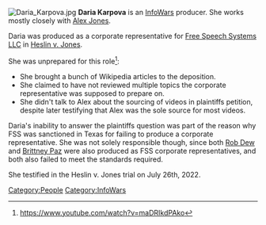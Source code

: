 {{Stub}}
[[File:Daria Karpova.jpg|thumb]]
'''Daria Karpova''' is an [[InfoWars]] producer. She works mostly closely with [[Alex Jones]].

Daria was produced as a corporate representative for [[Free Speech Systems LLC]] in [[Texas Sandy Hook Lawsuit (Heslin v. Jones)|Heslin v. Jones]]. 

She was unprepared for this role<ref>https://www.youtube.com/watch?v=maDRIkdPAko</ref>:

* She brought a bunch of Wikipedia articles to the deposition. 
* She claimed to have not reviewed multiple topics the corporate representative was supposed to prepare on.
* She didn't talk to Alex about the sourcing of videos in plaintiffs petition, despite later testifying that Alex was the sole source for most videos.

Daria's inability to answer the plaintiffs question was part of the reason why FSS was sanctioned in Texas for failing to produce a corporate representative. She was not solely responsible though, since both [[Rob Dew]] and [[Brittney Paz]] were also produced as FSS corporate representatives, and both also failed to meet the standards required.

She testified in the Heslin v. Jones trial on July 26th, 2022.
[[Category:People]]
[[Category:InfoWars]]